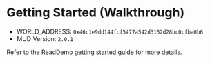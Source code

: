 # Getting Started (Walkthrough)

- WORLD_ADDRESS: `0x46c1e9dd144fcf5477a542d3152d28bc0cfba0b6`
- MUD Version: `2.0.1`

Refer to the ReadDemo [getting started guide](../readdemo/getting-started.mdx) for more details.
